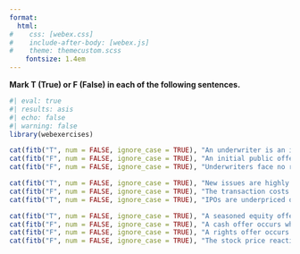 ```yaml
---
format:
  html:
#    css: [webex.css]
#    include-after-body: [webex.js]
#    theme: themecustom.scss
    fontsize: 1.4em
---
```



**Mark T (True) or F (False) in each of the following sentences.**

::: {.webex-check .webex-box}

```r
#| eval: true
#| results: asis
#| echo: false
#| warning: false
library(webexercises)

cat(fitb("T", num = FALSE, ignore_case = TRUE), "An underwriter is an investment bank that manages the IPO process and helps the company sell its stock.", "\n\n")
cat(fitb("F", num = FALSE, ignore_case = TRUE), "An initial public offering (IPO) is not necessarily the first time a company sells its stock to the public.", "\n\n")
cat(fitb("F", num = FALSE, ignore_case = TRUE), "Underwriters face no risk during an IPO, so that a greenshoe provision is usually not necessary.", "\n\n")

cat(fitb("T", num = FALSE, ignore_case = TRUE), "New issues are highly cyclical.", "\n\n")
cat(fitb("F", num = FALSE, ignore_case = TRUE), "The transaction costs of an IPO are usually low.", "\n\n")
cat(fitb("T", num = FALSE, ignore_case = TRUE), "IPOs are underpriced on average.", "\n\n")

cat(fitb("T", num = FALSE, ignore_case = TRUE), "A seasoned equity offering (SEO) is the sale of stock by a company that is already publicly traded.", "\n\n")
cat(fitb("F", num = FALSE, ignore_case = TRUE), "A cash offer occurs when new shares are offered only to existing shareholders.", "\n\n")
cat(fitb("F", num = FALSE, ignore_case = TRUE), "A rights offer occurs when new shares are sold to investors at large.", "\n\n")
cat(fitb("F", num = FALSE, ignore_case = TRUE), "The stock price reaction to an SEO is positive on average.", "\n\n")

```

:::
